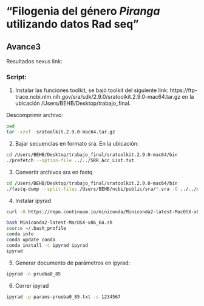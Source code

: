 
# "Filogenia del género *Piranga* utilizando datos Rad seq"
## Avance3

Resultados nexus link: 

### Script:

1. Instalar las funciones toolkit, se bajó toolkit del siguiente link:
https://ftp-trace.ncbi.nlm.nih.gov/sra/sdk/2.9.0/sratoolkit.2.9.0-mac64.tar.gz 
en la ubicación /Users/BEHB/Desktop/trabajo_final.

Descomprimir archivo:
```bash
pwd
tar -xzvf  sratoolkit.2.9.0-mac64.tar.gz
```
2. Bajar secuencias en formato sra. En la ubicación: 

```bash
cd /Users/BEHB/Desktop/trabajo_final/sratoolkit.2.9.0-mac64/bin
./prefetch --option-file ../../SRR_Acc_List.txt
```
3. Convertir archivos sra en fastq
```bash
cd /Users/BEHB/Desktop/trabajo_final/sratoolkit.2.9.0-mac64/bin
./fastq-dump --split-files /Users/BEHB/ncbi/public/sra/*.sra -O ../../data/fastq/
```
4. Instalar ipyrad 
```bash

curl -O https://repo.continuum.io/miniconda/Miniconda2-latest-MacOSX-x86_64.sh

bash Miniconda2-latest-MacOSX-x86_64.sh
source ~/.bash_profile
conda info
conda update conda
conda install -c ipyrad ipyrad
ipyrad
```
5. Generar documento de parámetros en ipyrad:
```bash
ipyrad -n prueba0_85
```
6. Correr ipyrad
```bash
ipyrad -p params-prueba0_85.txt -s 1234567
```

